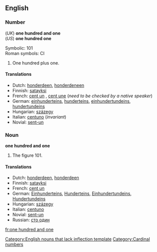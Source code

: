 ==English==

===Number===
(''UK'') '''one hundred and one'''<br>
(''US'') '''one hundred one'''

Symbolic: 101<br>
Roman symbols: CI

# One hundred plus one.

====Translations====

*Dutch: [[honderdeen]], [[honderdeneen]]
*Finnish: [[satayksi]]
*French: [[cent un]] {{m}}, [[cent une]] {{f}} (''need to be checked by a native speaker'')
*German: [[einhunderteins]], [[hunderteins]], [[einhundertundeins]], [[hundertundeins]]
*Hungarian: [[százegy]]
*Italian: [[centuno]] (''invariant'')
*Novial: [[sent-un]]

===Noun===
'''one hundred and one'''[[Category:English nouns that lack inflection template]]

# The figure 101.

====Translations====

*Dutch: [[honderdeen]], [[honderdeen]]
*Finnish: [[satayksi]]
*French: [[cent un]] {{m}}
*German: [[Einhunderteins]], [[Hunderteins]], [[Einhundertundeins]], [[Hundertundeins]]
*Hungarian: [[százegy]]
*Italian: [[centuno]]
*Novial: [[sent-un]]
*Russian: [[сто один]]

[[Category:Cardinal numbers]]

[[fr:one hundred and one]]
